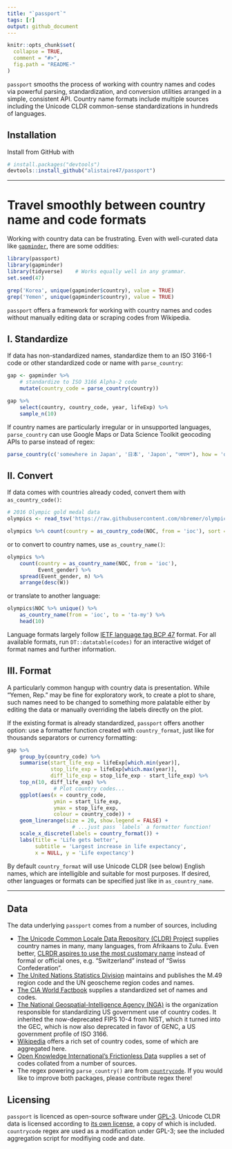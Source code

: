 ```yaml
---
title: "`passport`"
tags: [r]
output: github_document
---
```


<!-- README.md is generated from README.Rmd. Please edit that file -->

```r
knitr::opts_chunk$set(
  collapse = TRUE,
  comment = "#>",
  fig.path = "README-"
)
```

`passport` smooths the process of working with country names and codes via
powerful parsing, standardization, and conversion utilities arranged in a
simple, consistent API. Country name formats include multiple sources including
the Unicode CLDR common-sense standardizations in hundreds of languages.


## Installation

Install from GitHub with

```r
# install.packages("devtools")
devtools::install_github("alistaire47/passport")
```

---

# Travel smoothly between country name and code formats

Working with country data can be frustrating. Even with well-curated data like 
[`gapminder`](https://github.com/jennybc/gapminder), there are some oddities:

```r
library(passport)
library(gapminder)
library(tidyverse)    # Works equally well in any grammar.
set.seed(47)

grep('Korea', unique(gapminder$country), value = TRUE)
grep('Yemen', unique(gapminder$country), value = TRUE)
```

`passport` offers a framework for working with country names and codes without 
manually editing data or scraping codes from Wikipedia.


## I. Standardize

If data has non-standardized names, standardize them to an ISO 3166-1 code 
or other standardized code or name with `parse_country`:

```r
gap <- gapminder %>% 
    # standardize to ISO 3166 Alpha-2 code
    mutate(country_code = parse_country(country))

gap %>%
    select(country, country_code, year, lifeExp) %>%
    sample_n(10)
```

If country names are particularly irregular or in unsupported languages,
`parse_country` can use Google Maps or Data Science Toolkit geocoding APIs to
parse instead of regex:

```r
parse_country(c('somewhere in Japan', '日本', 'Japon', "जापान"), how = 'dstk')
```


## II. Convert

If data comes with countries already coded, convert them with 
`as_country_code()`:

```r
# 2016 Olympic gold medal data
olympics <- read_tsv('https://raw.githubusercontent.com/nbremer/olympicfeathers/gh-pages/data/raw%20medal%20data/Rio%202016%20gold%20medal%20winners.txt')

olympics %>% count(country = as_country_code(NOC, from = 'ioc'), sort = TRUE)
```

or to convert to country names, use `as_country_name()`:

```r
olympics %>% 
    count(country = as_country_name(NOC, from = 'ioc'), 
          Event_gender) %>% 
    spread(Event_gender, n) %>% 
    arrange(desc(W))
```

or translate to another language:

```r
olympics$NOC %>% unique() %>% 
    as_country_name(from = 'ioc', to = 'ta-my') %>% 
    head(10)
```

Language formats largely follow [IETF language tag BCP
47](https://en.wikipedia.org/wiki/IETF_language_tag) format. For all available
formats, run `DT::datatable(codes)` for an interactive widget of format names
and further information.

## III. Format

A particularly common hangup with country data is presentation. While 
"Yemen, Rep." may be fine for exploratory work, to create a plot to share, 
such names need to be changed to something more palatable either by editing 
the data or manually overriding the labels directly on the plot.

If the existing format is already standardized, `passport` offers another 
option: use a formatter function created with `country_format`, just like for 
thousands separators or currency formatting:

```r
gap %>% 
    group_by(country_code) %>% 
    summarise(start_life_exp = lifeExp[which.min(year)], 
              stop_life_exp = lifeExp[which.max(year)], 
              diff_life_exp = stop_life_exp - start_life_exp) %>% 
    top_n(10, diff_life_exp) %>%
               # Plot country codes...
    ggplot(aes(x = country_code,
               ymin = start_life_exp, 
               ymax = stop_life_exp, 
               colour = country_code)) + 
    geom_linerange(size = 20, show.legend = FALSE) + 
                     # ...just pass `labels` a formatter function!
    scale_x_discrete(labels = country_format()) + 
    labs(title = 'Life gets better',
         subtitle = 'Largest increase in life expectancy',
         x = NULL, y = 'Life expectancy')
```

By default `country_format` will use Unicode CLDR (see below) English names, 
which are intelligible and suitable for most purposes. If desired, other 
languages or formats can be specified just like in `as_country_name`.

---


## Data

The data underlying `passport` comes from a number of sources, including

- [The Unicode Common Locale Data Repository (CLDR)
Project](http://cldr.unicode.org/) supplies country names in many, many
languages, from Afrikaans to Zulu. Even better, [CLRDR aspires to use the most
customary name](http://cldr.unicode.org/translation/country-names) instead of
formal or official ones, e.g. "Switzerland" instead of "Swiss Confederation".
- [The United Nations Statistics 
Division](https://unstats.un.org/unsd/methodology/m49/overview/) maintains and 
publishes the M.49 region code and the UN geoscheme region codes and names.
- [The CIA World 
Factbook](https://www.cia.gov/library/publications/the-world-factbook/index.html)
supplies a standardized set of names and codes. 
- [The National Geospatial-Intelligence Agency 
(NGA)](http://geonames.nga.mil/gns/html/countrycodes.html) is the organization 
responsible for standardizing US government use of country codes. It inherited 
the now-deprecated FIPS 10-4 from NIST, which it turned into the GEC, which is 
now also deprecated in favor of GENC, a US government profile of ISO 3166.
- [Wikipedia](https://en.wikipedia.org/wiki/Category:Lists_of_country_codes) 
offers a rich set of country codes, some of which are aggregated here.
- [Open Knowledge International's Frictionless Data](http://data.okfn.org/data/core/country-codes) 
supplies a set of codes collated from a number of sources.
- The regex powering `parse_country()` are from
[`countrycode`](https://github.com/vincentarelbundock/countrycode). If you 
would like to improve both packages, please contribute regex there!


## Licensing

`passport` is licenced as open-source software under
[GPL-3](https://www.gnu.org/licenses/gpl.html). Unicode CLDR data is licensed 
according to [its own 
license](https://github.com/unicode-cldr/cldr-json/blob/master/LICENSE), a copy 
of which is included. `countrycode` regex are used as a modification under 
GPL-3; see the included aggregation script for modifiying code and date.
